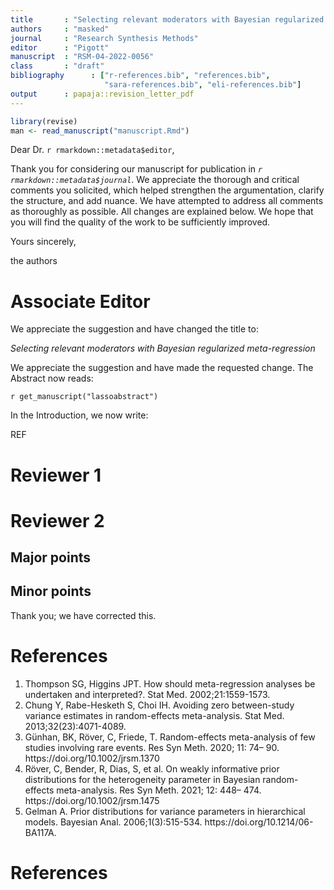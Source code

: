 ```yaml
---
title       : "Selecting relevant moderators with Bayesian regularized meta-regression"
authors     : "masked"
journal     : "Research Synthesis Methods"
editor      : "Pigott"
manuscript  : "RSM-04-2022-0056"
class       : "draft"
bibliography      : ["r-references.bib", "references.bib",
                     "sara-references.bib", "eli-references.bib"]
output      : papaja::revision_letter_pdf
---
```


```r
library(revise)
man <- read_manuscript("manuscript.Rmd")
```

Dear Dr. `r rmarkdown::metadata$editor`,

Thank you for considering our manuscript for publication in _`r rmarkdown::metadata$journal`_.
We appreciate the thorough and critical comments you solicited,
which helped strengthen the argumentation, clarify the structure, and add nuance.
We have attempted to address all comments as thoroughly as possible.
All changes are explained below.
We hope that you will find the quality of the work to be sufficiently improved.

Yours sincerely,

the authors

# Associate Editor {-}

\RC{The authors introduce their implementation of a regularisation approach for estimation and variable selection in meta-regression, which seems a timely contribution given the danger of overfitting. Some more detail or elaboration would be helpful in some places.}

\RC{please consider whether the title is appropriate, or whether (something like) "Selecting..." or "Selection of..." might be better.}

We appreciate the suggestion and have changed the title to:

*Selecting relevant moderators with Bayesian regularized meta-regression*

\RC{in abstract and Introduction, please consider being more concrete here: it might be good to mention here already that this is about penalisation/LASSO/horseshoe priors in order to give the reader a better idea.}

We appreciate the suggestion and have made the requested change. The Abstract now reads:

`r get_manuscript("lassoabstract")`

In the Introduction, we now write:

REF

\RC{on p.16 (Section "design factors"):
what were the total numbers of variables (or "noise moderators")?}


\RC{regarding the 3rd comment by Reviewer 1: in the context of variable selection, the so-called "penalized complexity priors" (here: exponential priors for the heterogeneity standard deviation) might play a role.}

# Reviewer 1

\RC{The manuscript provides an interesting approach based on regularization to selection of covariates in meta-regression, when the number of covariates is relevant. The Authors focus on a Bayesian strategy.
Although I found the topic interesting, the study needs some additional investigations and the text needs to be substantially modified in order to provide a clear and exhaustive picture of the proposal.
My comments and questions are listed below.}

\RC{The introduction is too long in terms of explanation of the meta-regression and selection of covariates problems, with many repetitions. For example, end of page 4 and beginning of page 5 include many repetitions about between-study heterogeneity. Other parts, instead, require a substantially deeper explanation. }

\RC{Which theories useful for variable selection do you refer to in page 5 ? The description is extremely vague.}

\RC{The topic of the study is variable selection from a Bayesian point of view: but the description is so short. Just a few lines about the novelty of the paper in page 6, with no clear description of the proposal and with the reference to pema package without even the explanation of the name of the package.}

\RC{Statistical underpinnings: Again, I found a lot of repetitions in the text.}

\RC{Probably, in (1) you mean \theta and not \Theta? As you have \theta int the text. Why do you use theta and not beta, as you do for the meta-regression model in (7)? The notation would be simplified and would be more consistent.}

\RC{The sentence in lines 132-133 is not clear.}

\RC{line 147: probably the explanation of the error term should be anticipated where the error term appears for the first time.}

\RC{line 152: “to estimate this model “ has a preferable statistical sound than “to solve this model”}

\RC{lines 163- 166 describe some features of regularization….but regularization is introduced later, from line 167.}

\RC{Regularized regression + Bayesian estimation
I found both the sections very short and lacking of many details.}

\RC{what about the existing literature using lasso for meta-regression?}

\RC{In addition, I expected some references about the theory of LASSO given the relevance of the instrument in the literature.}

\RC{line 183-184: “other penalties exist”: ok, so discuss about, indicate advantages and disadvantages of the other solutions; why do you not focus on them in the study? If you do not, just explain why.}

\RC{Bayesian estimation: I think that some additional methodological details and additional explanations about priors and their comparison to the classical LASSO would help the reader.}

\RC{Why details relevant for the Bayesian estimation are included in the “Implementation” section? I mean lasso prior and horseshoe prior, that is, details useful to understand the methodology.}

\RC{Can you comment about the choice of the numerical values in the priors at the end of page 11?}

\RC{line 221: “this extension”: which one?}

\RC{line 225: “This is accomplished by..” Why?}

\RC{line 240: “values are reasonable in most applications” Why? Can you prove this?}

\RC{lines 244-251 seems to be pertinent to the methodology of the proposal not to implementation.}

\RC{More in general, I do not like to see a mixture of methodology and R code. I think I would be more useful for  the reader to have sections describing the proposed approach and the underlying methodology (something that is not present at the emano) and then having an appendix about the code. }

\RC{line 278: “x==0” could be substituted by “x is equal to 0” as this is a text, not a source code.}

\RC{Intercept.
I don’t think it is so relevant to deserve a section. Why not inserting a line in the section devoted to the code?}

\RC{Performance indicators, Design factors, Predictive performance
* You split the data in training set and test set, for each iteration. So, how do you account for the variability associated to the choice of the test set (as done for example in cross-validation)?}

\RC{I’m surprised by the large number fo linea devoted to the explanation of such a basic indicator like R2. In addition, it is well known to be optimistic, and thus the adjusted version I usually preferable. Why don’t you evaluate the method using other indicators, such as the adjusted r2, AIC, or BIC?}

\RC{line 344: I suppose you mean the estimate of sensitivity and specificity.}

\RC{line 368: 100 datasets only? Probably, there is a typo, as 100 is the number of datasets included in the test set, if I’m not wrong. In any case, 100 is a very low number of replicates for a simulation study, I suggest to increase at least to the common value equal to 1,000.}

\RC{line 385: do you mean “Table” 1?}

\RC{line 405: “the” most negative?}

\RC{lines 449-452 are not necessary as bias and variance are known concepts. However, in Tables I can see only bias, and not information about variance.}

\RC{lines 469-470: there is a white space}

\RC{Could you please avoid writing pema::bonapersona and use instead dataset titled bonapersona in the R pema package? This is not a list of lines code, but a text.}

\RC{you have 440 experiments in the dataset: do you mean 440 study included in the meta-regression? If so, the number is much. Larger than the scenarios evaluated in the simulations.}

\RC{Finally, There are many typos and inconsistencies throughout the text (e.g., data set and dataset, random effect and randoms-effects, …).}

# Reviewer 2

\RC{Comments to the Author
The authors investigated selection of moderators for the meta-regression, which is especially useful to explain the sources of heterogeneity between trials. They proposed the use of regularizing priors for meta-regression within a Bayesian framework. They shared publicly available R package "pema" which relies on rstan, which helps practitioners to use the proposed methods. I think the contribution of the paper and R package is important. However, I have some comments.}

## Major points

\RC{1) I think it is important to note some limitations of meta-regression. For example, the use of moderators might "break" the randomization, when the studies analyzed are randomized controlled trials. This is because it is not possible to randomize patients to one moderator, see Thompson and Higgins (2002) section 3 for further discussion of limitations of meta-regression of clinical trials.}

\RC{2) Important references are missing, in which the use of regularization or penalization approaches for the meta-analysis were investigated, although not the same purpose as in the current paper. For example, in Chung et al (2013) regularizing prior was used for the heterogeneity parameter to avoid boundary estimates, and in Günhan et al (2020) regularizing priors were used for the heterogeneity parameter and treatment effect parameter to deal with data sparsity. Finally and most importantly, Röver et al (2021) reviewed different use of regularizing priors and provided some guidance. Note that in the mentioned references, the term of weakly informative priors are used instead of regularizing priors (also see an earlier reference by Gelman (2006) in a hierarchical model context). Mention of these publications and relationship to the present paper can help the reader.}

\RC{3) An important part of Bayesian random-effects meta-analysis is the specification of the prior for the heterogeneity parameter tau. Can you include more specifications on the prior choice for tau and influence of the choice to the results (if there is any).}

\RC{4) In the abstract and in the main text, it states "We present a simulation study to validate the performance of BRMA relative to state-of-the-art meta-regression (RMA)". What does RMA refer to here, is it "Random effect Meta-Analysis using REML"? If yes, I think the term random-effect meta-analysis (or meta-regression) using RMLE is more clear than state-of-the-art meta-analysis (or meta-regression).}

## Minor points

\RC{Line 385: "see 1": I think Table is missing}

Thank you; we have corrected this.

# References
1) Thompson SG, Higgins JPT. How should meta-regression analyses be undertaken and interpreted?. Stat Med. 2002;21:1559-1573.
2) Chung Y, Rabe-Hesketh S, Choi IH. Avoiding zero between-study variance estimates in random-effects meta-analysis. Stat Med. 2013;32(23):4071-4089.
3) Günhan, BK, Röver, C, Friede, T. Random-effects meta-analysis of few studies involving rare events. Res Syn Meth. 2020; 11: 74– 90. https://doi.org/10.1002/jrsm.1370
4) Röver, C, Bender, R, Dias, S, et al. On weakly informative prior distributions for the heterogeneity parameter in Bayesian random-effects meta-analysis. Res Syn Meth. 2021; 12: 448– 474. https://doi.org/10.1002/jrsm.1475
5) Gelman A. Prior distributions for variance parameters in hierarchical models. Bayesian Anal. 2006;1(3):515-534. https://doi.org/10.1214/06-BA117A.



\newpage

# References

::: {#refs custom-style="Bibliography"}
:::
